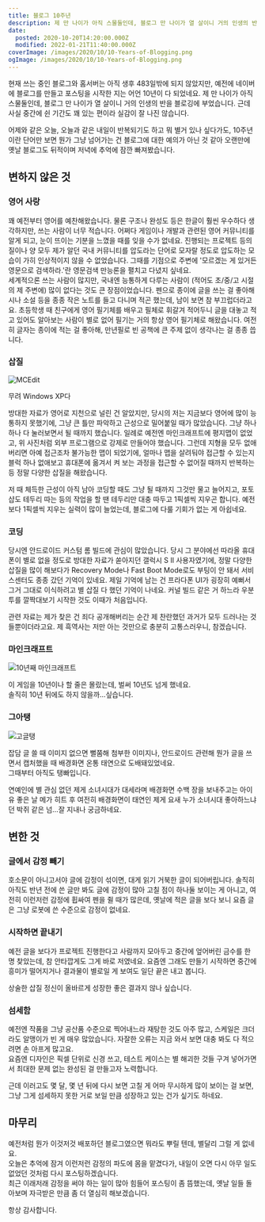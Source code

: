 ```yaml
---
title: 블로그 10주년
description: 제 만 나이가 아직 스물둘인데, 블로그 만 나이가 열 살이니 거의 인생의 반을 블로깅에 부었습니다.
date:
  posted: 2020-10-20T14:20:00.000Z
  modified: 2022-01-21T11:40:00.000Z
coverImage: /images/2020/10/10-Years-of-Blogging.png
ogImage: /images/2020/10/10-Years-of-Blogging.png
---
```


현재 쓰는 중인 블로그와 홈서버는 아직 생후 483일밖에 되지 않았지만, 예전에 네이버에 블로그를 만들고 포스팅을 시작한 지는 어언 10년이 다 되었네요. 제 만 나이가 아직 스물둘인데, 블로그 만 나이가 열 살이니 거의 인생의 반을 블로깅에 부었습니다. 근데 사실 중간에 쉰 기간도 꽤 있는 편이라 실감이 잘 나진 않습니다.

어제와 같은 오늘, 오늘과 같은 내일이 반복되기도 하고 뭐 별거 있나 싶다가도, 10주년이란 단어만 보면 뭔가 그냥 넘어가는 건 블로그에 대한 예의가 아닌 것 같아 오랜만에 옛날 블로그도 뒤적이며 저녁에 추억에 잠깐 빠져봤습니다.

## 변하지 않은 것

### 영어 사랑

꽤 예전부터 영어를 예찬해왔습니다. 물론 구조나 완성도 등은 한글이 훨씬 우수하다 생각하지만, 쓰는 사람이 너무 적습니다. 어쩌다 게임이나 개발과 관련된 영어 커뮤니티를 알게 되고, 눈이 뜨이는 기분을 느꼈을 때를 잊을 수가 없네요. 진행되는 프로젝트 등의 질이나 양 모두 제가 알던 국내 커뮤니티를 압도라는 단어로 모자랄 정도로 압도하는 모습이 가히 인상적이지 않을 수 없었습니다. 그때를 기점으로 주변에 '모르겠는 게 있거든 영문으로 검색하라.'란 영문검색 만능론을 펼치고 다녔지 싶네요.  
세계적으론 쓰는 사람이 많지만, 국내엔 능통하게 다루는 사람이 (적어도 초/중/고 시절의 제 주변에) 많이 없다는 것도 큰 장점이었습니다. 펜으로 종이에 글을 쓰는 걸 좋아해 시나 소설 등을 종종 작은 노트를 들고 다니며 적곤 했는데, 남이 보면 참 부끄럽더라고요. 초등학생 때 친구에게 영어 필기체를 배우고 필체로 휘갈겨 적어두니 글을 대놓고 적고 있어도 알아보는 사람이 별로 없어 필기는 거의 항상 영어 필기체로 해왔습니다. 여전히 글자는 종이에 적는 걸 좋아해, 만년필로 빈 공책에 큰 주제 없이 생각나는 걸 종종 씁니다.

### 삽질

![MCEdit](/images/2020/10/mcedit.png)

무려 Windows XP다

방대한 자료가 영어로 지천으로 널린 건 알았지만, 당시의 저는 지금보다 영어에 많이 능통하지 못했기에, 그냥 큰 틀만 파악하고 근성으로 밀어붙일 때가 많았습니다. 그냥 하나하나 다 눌러보면서 될 때까지 했습니다. 일례로 예전엔 마인크래프트에 평지맵이 없었고, 위 사진처럼 외부 프로그램으로 강제로 만들어야 했습니다. 그런데 지형을 모두 없애버리면 아예 접근조차 불가능한 맵이 되었기에, 얼마나 맵을 살려둬야 접근할 수 있는지 블럭 하나 없애보고 휴대폰에 옮겨서 켜 보는 과정을 접근할 수 없어질 때까지 반복하는 등 정말 다양한 삽질을 해왔습니다.

저 때 체득한 근성이 아직 남아 코딩할 때도 그냥 될 때까지 그것만 물고 늘어지고, 포토샵도 테두리 따는 등의 작업을 할 땐 테두리만 대충 따두고 1픽셀씩 지우곤 합니다. 예전보다 1픽셀씩 지우는 실력이 많이 늘었는데, 블로그에 다룰 기회가 없는 게 아쉽네요.

### 코딩

당시엔 안드로이드 커스텀 롬 빌드에 관심이 많았습니다. 당시 그 분야에선 따라올 휴대폰이 별로 없을 정도로 방대한 자료가 쏟아지던 갤럭시 S II 사용자였기에, 정말 다양한 삽질을 많이 해보다가 Recovery Mode나 Fast Boot Mode로도 부팅이 안 돼서 서비스센터도 종종 갔던 기억이 있네요. 제일 기억에 남는 건 프라다폰 UI가 굉장히 예뻐서 그거 그대로 이식하려고 별 삽질 다 했던 기억이 나네요. 커널 빌드 같은 거 하느라 우분투를 깔짝대보기 시작한 것도 이때가 처음입니다.

관련 자료는 제가 찾은 건 죄다 공개해버리는 순간 제 찬란했던 과거가 모두 드러나는 것들뿐이더라고요. 제 흑역사는 저만 아는 것만으로 충분히 고통스러우니, 참겠습니다.

### 마인크래프트

![10년째 마인크래프트](/images/2020/10/minecraft.png)

이 게임을 10년이나 할 줄은 몰랐는데, 벌써 10년도 넘게 했네요.  
솔직히 10년 뒤에도 하지 않을까…싶습니다.

### 그아탱

![고글탱](/images/2020/10/고글탱.jpg)

잡담 글 쓸 때 이미지 없으면 뻘쭘해 첨부한 이미지나, 안드로이드 관련해 뭔가 글을 쓰면서 캡처했을 때 배경화면 온통 태연으로 도배돼있었네요.  
그때부터 아직도 탱빠입니다.

연예인에 별 관심 없던 제게 소녀시대가 대세라며 배경화면 수백 장을 보내주고는 아이유 좋은 날 메가 히트 후 여전히 배경화면이 태연인 제게 요새 누가 소녀시대 좋아하느냐던 박쥐 같은 넘…잘 지내나 궁금하네요.

## 변한 것

### 글에서 감정 빼기

호소문이 아니고서야 글에 감정이 섞이면, 대게 읽기 거북한 글이 되어버립니다. 솔직히 아직도 반년 전에 쓴 글만 봐도 글에 감정이 많아 고칠 점이 하나둘 보이는 게 아니고, 여전히 이런저런 감정에 휩싸여 펜을 쥘 때가 많은데, 옛날에 적은 글을 보다 보니 요즘 글은 그냥 로봇에 쓴 수준으로 감정이 없네요.

### 시작하면 끝내기

예전 글을 보다가 프로젝트 진행한다고 사람까지 모아두고 중간에 엎어버린 금수를 한 명 찾았는데, 참 안타깝게도 그게 바로 저였네요. 요즘엔 그래도 만들기 시작하면 중간에 흥미가 떨어지거나 결과물이 별로일 게 보여도 일단 끝은 내고 봅니다.

상술한 삽질 정신이 올바르게 성장한 좋은 결과지 않나 싶습니다.

### 섬세함

예전엔 작품을 그냥 공산품 수준으로 찍어내느라 재탕한 것도 아주 많고, 스케일은 크더라도 알맹이가 빈 게 매우 많았습니다. 자잘한 오류는 지금 와서 보면 대충 봐도 다 적으려면 손 아프게 많고요.  
요즘엔 디자인은 픽셀 단위로 신경 쓰고, 테스트 케이스는 별 해괴한 것들 구겨 넣어가면서 최대한 문제 없는 완성된 걸 만들고자 노력합니다.

근데 이러고도 몇 달, 몇 년 뒤에 다시 보면 고칠 게 어마 무시하게 많이 보이는 걸 보면, 그냥 그게 섬세하지 못한 거로 보일 만큼 성장하고 있는 건가 싶기도 하네요.

## 마무리

예전처럼 뭔가 이것저것 배포하던 블로그였으면 뭐라도 뿌릴 텐데, 별달리 그럴 게 없네요.  
오늘은 추억에 잠겨 이런저런 감정의 파도에 몸을 맡겼다가, 내일이 오면 다시 아무 일도 없었던 것처럼 다시 포스팅하겠습니다.  
최근 이래저래 감정을 써야 하는 일이 많아 힘들어 포스팅이 좀 뜸했는데, 옛날 일들 돌아보며 자극받은 만큼 좀 더 열심히 해보겠습니다.

항상 감사합니다.